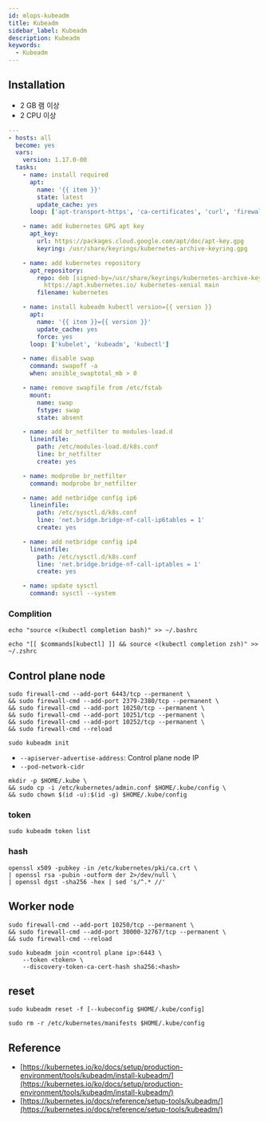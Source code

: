 ```yaml
---
id: mlops-kubeadm
title: Kubeadm
sidebar_label: Kubeadm
description: Kubeadm
keywords:
  - Kubeadm
---
```


## Installation

- 2 GB 램 이상
- 2 CPU 이상

```yaml title="kubeadm-installation.yaml" {5}
---
- hosts: all
  become: yes
  vars:
    version: 1.17.0-00
  tasks:
    - name: install required
      apt:
        name: '{{ item }}'
        state: latest
        update_cache: yes
      loop: ['apt-transport-https', 'ca-certificates', 'curl', 'firewalld']

    - name: add kubernetes GPG apt key
      apt_key:
        url: https://packages.cloud.google.com/apt/doc/apt-key.gpg
        keyring: /usr/share/keyrings/kubernetes-archive-keyring.gpg

    - name: add kubernetes repository
      apt_repository:
        repo: deb [signed-by=/usr/share/keyrings/kubernetes-archive-keyring.gpg]
          https://apt.kubernetes.io/ kubernetes-xenial main
        filename: kubernetes

    - name: install kubeadm kubectl version={{ version }}
      apt:
        name: '{{ item }}={{ version }}'
        update_cache: yes
        force: yes
      loop: ['kubelet', 'kubeadm', 'kubectl']

    - name: disable swap
      command: swapoff -a
      when: ansible_swaptotal_mb > 0

    - name: remove swapfile from /etc/fstab
      mount:
        name: swap
        fstype: swap
        state: absent

    - name: add br_netfilter to modules-load.d
      lineinfile:
        path: /etc/modules-load.d/k8s.conf
        line: br_netfilter
        create: yes

    - name: modprobe br_netfilter
      command: modprobe br_netfilter

    - name: add netbridge config ip6
      lineinfile:
        path: /etc/sysctl.d/k8s.conf
        line: 'net.bridge.bridge-nf-call-ip6tables = 1'
        create: yes

    - name: add netbridge config ip4
      lineinfile:
        path: /etc/sysctl.d/k8s.conf
        line: 'net.bridge.bridge-nf-call-iptables = 1'
        create: yes

    - name: update sysctl
      command: sysctl --system
```

### Complition

```shell
echo "source <(kubectl completion bash)" >> ~/.bashrc
```

```shell
echo "[[ $commands[kubectl] ]] && source <(kubectl completion zsh)" >> ~/.zshrc
```

## Control plane node

```shell
sudo firewall-cmd --add-port 6443/tcp --permanent \
&& sudo firewall-cmd --add-port 2379-2380/tcp --permanent \
&& sudo firewall-cmd --add-port 10250/tcp --permanent \
&& sudo firewall-cmd --add-port 10251/tcp --permanent \
&& sudo firewall-cmd --add-port 10252/tcp --permanent \
&& sudo firewall-cmd --reload
```

```shell
sudo kubeadm init
```

- `--apiserver-advertise-address`: Control plane node IP
- `--pod-network-cidr`

```shell
mkdir -p $HOME/.kube \
&& sudo cp -i /etc/kubernetes/admin.conf $HOME/.kube/config \
&& sudo chown $(id -u):$(id -g) $HOME/.kube/config
```

### token

```shell
sudo kubeadm token list
```

### hash

```shell
openssl x509 -pubkey -in /etc/kubernetes/pki/ca.crt \
| openssl rsa -pubin -outform der 2>/dev/null \
| openssl dgst -sha256 -hex | sed 's/^.* //'
```

## Worker node

```shell
sudo firewall-cmd --add-port 10250/tcp --permanent \
&& sudo firewall-cmd --add-port 30000-32767/tcp --permanent \
&& sudo firewall-cmd --reload
```

```shell
sudo kubeadm join <control plane ip>:6443 \
    --token <token> \
    --discovery-token-ca-cert-hash sha256:<hash>
```

## reset

```shell
sudo kubeadm reset -f [--kubeconfig $HOME/.kube/config]
```

```shell
sudo rm -r /etc/kubernetes/manifests $HOME/.kube/config
```

## Reference

- [https://kubernetes.io/ko/docs/setup/production-environment/tools/kubeadm/install-kubeadm/](https://kubernetes.io/ko/docs/setup/production-environment/tools/kubeadm/install-kubeadm/)
- [https://kubernetes.io/docs/reference/setup-tools/kubeadm/](https://kubernetes.io/docs/reference/setup-tools/kubeadm/)
